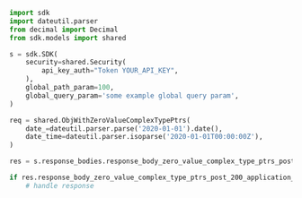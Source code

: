 ```python showLineNumbers copy filename="Response Body Zero Value Complex Type Ptrs Post usage example"
import sdk
import dateutil.parser
from decimal import Decimal
from sdk.models import shared

s = sdk.SDK(
    security=shared.Security(
        api_key_auth="Token YOUR_API_KEY",
    ),
    global_path_param=100,
    global_query_param='some example global query param',
)

req = shared.ObjWithZeroValueComplexTypePtrs(
    date_=dateutil.parser.parse('2020-01-01').date(),
    date_time=dateutil.parser.isoparse('2020-01-01T00:00:00Z'),
)

res = s.response_bodies.response_body_zero_value_complex_type_ptrs_post(req)

if res.response_body_zero_value_complex_type_ptrs_post_200_application_json_object is not None:
    # handle response
```
